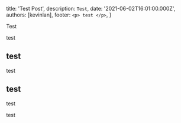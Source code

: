 
  title: 'Test Post',
  description: `Test`,
  date: '2021-06-02T16:01:00.000Z',
  authors: [kevinlan],
  footer: `
    <p>
      test
    </p>
  `,
}

Test

<!--more-->

test

## test

test

## test

test

test
